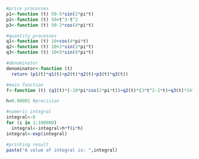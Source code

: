 

```{r}
#price processes
p1<-function (t) 50-5*sin(2*pi*t)
p2<-function (t) 50+t^3-t^2
p3<-function (t) 50-3*cos(8*pi*t)

#quantity processes
q1<-function (t) 10+cos(4*pi*t)
q2<-function (t) 10+2*sin(2*pi*t)
q3<-function (t) 10+5*sin(8*pi*t)

#denominator
denominator<-function (t) 
  return (p1(t)*q1(t)+p2(t)*q2(t)+p3(t)*q3(t))

#main function
f<-function (t) (q1(t)*(-10*pi*cos(2*pi*t))+q2(t)*(3*t^2-2*t)+q3(t)*24*pi*sin(8*pi*t))/denominator(t)

h=0.00001 #precision

#numeric integral
integral<-0
for (i in 1:100000) 
  integral<-integral+h*f(i*h)
integral<-exp(integral)

#printing result
paste("A value of integral is: ",integral)

```

